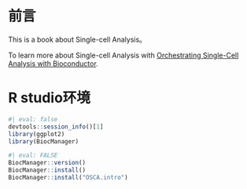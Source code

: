 #  前言

This is a book about Single-cell Analysis。

To learn more about Single-cell Analysis with [Orchestrating Single-Cell Analysis with Bioconductor](https://bioconductor.org/books/release/OSCA/).

# R studio环境

```r
#| eval: false
devtools::session_info()[1]
library(ggplot2)
library(BiocManager)
```

```r
#| eval: FALSE
BiocManager::version()
BiocManager::install()
BiocManager::install("OSCA.intro")
```
